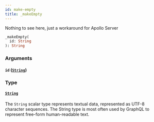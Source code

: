 ```yaml
---
id: make-empty
title: _makeEmpty
---
```


Nothing to see here, just a workaround for Apollo Server

```graphql
_makeEmpty(
  id: String
): String

```

### Arguments

#### `id` ([`String`](/apis/supplier-apis/supply-api/reference/scalars/string))

### Type

#### [`String`](/apis/supplier-apis/supply-api/reference/scalars/string)

The `String` scalar type represents textual data, represented as UTF-8 character sequences. The String type is most often used by GraphQL to represent free-form human-readable text.
